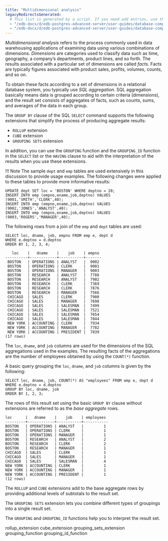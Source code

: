 ```yaml
---
title: "Multidimensional analysis"
legacyRedirectsGenerated:
  # This list is generated by a script. If you need add entries, use the `legacyRedirects` key.
  - "/edb-docs/d/edb-postgres-advanced-server/user-guides/database-compatibility-for-oracle-developers-guide/9.6/Database_Compatibility_for_Oracle_Developers_Guide_v9.6.1.023.html"
  - "/edb-docs/d/edb-postgres-advanced-server/user-guides/database-compatibility-for-oracle-developers-guide/9.5/Database_Compatibility_for_Oracle_Developers_Guide.1.023.html"
---
```


<div id="multidimensional_analysis" class="registered_link"></div>

*Multidimensional analysis* refers to the process commonly used in data warehousing applications of examining data using various combinations of dimensions. *Dimensions* are categories used to classify data such as time, geography, a company’s departments, product lines, and so forth. The results associated with a particular set of dimensions are called *facts*. Facts are typically figures associated with product sales, profits, volumes, counts, and so on.

To obtain these facts according to a set of dimensions in a relational database system, you typically use *SQL aggregation*. SQL aggregation basically means data is grouped according to certain criteria (dimensions), and the result set consists of aggregates of facts, such as counts, sums, and averages of the data in each group.

The `GROUP BY` clause of the SQL `SELECT` command supports the following extensions that simplify the process of producing aggregate results:

-   `ROLLUP` extension
-   `CUBE` extension
-   `GROUPING SETS` extension

In addition, you can use the `GROUPING` function and the `GROUPING_ID` function in the `SELECT` list or the `HAVING` clause to aid with the interpretation of the results when you use these extensions.

!!! Note
    The sample `dept` and `emp` tables are used extensively in this discussion to provide usage examples. The following changes were applied to these tables to provide more informative results:

```text
UPDATE dept SET loc = 'BOSTON' WHERE deptno = 20;
INSERT INTO emp (empno,ename,job,deptno) VALUES (9001,'SMITH','CLERK',40);
INSERT INTO emp (empno,ename,job,deptno) VALUES (9002,'JONES','ANALYST',40);
INSERT INTO emp (empno,ename,job,deptno) VALUES (9003,'ROGERS','MANAGER',40);
```

The following rows from a join of the `emp` and `dept` tables are used:

```text
SELECT loc, dname, job, empno FROM emp e, dept d
WHERE e.deptno = d.deptno
ORDER BY 1, 2, 3, 4;

   loc    |   dname    |    job    | empno
----------+------------+-----------+-------
 BOSTON   | OPERATIONS | ANALYST   |  9002
 BOSTON   | OPERATIONS | CLERK     |  9001
 BOSTON   | OPERATIONS | MANAGER   |  9003
 BOSTON   | RESEARCH   | ANALYST   |  7788
 BOSTON   | RESEARCH   | ANALYST   |  7902
 BOSTON   | RESEARCH   | CLERK     |  7369
 BOSTON   | RESEARCH   | CLERK     |  7876
 BOSTON   | RESEARCH   | MANAGER   |  7566
 CHICAGO  | SALES      | CLERK     |  7900
 CHICAGO  | SALES      | MANAGER   |  7698
 CHICAGO  | SALES      | SALESMAN  |  7499
 CHICAGO  | SALES      | SALESMAN  |  7521
 CHICAGO  | SALES      | SALESMAN  |  7654
 CHICAGO  | SALES      | SALESMAN  |  7844
 NEW YORK | ACCOUNTING | CLERK     |  7934
 NEW YORK | ACCOUNTING | MANAGER   |  7782
 NEW YORK | ACCOUNTING | PRESIDENT |  7839
(17 rows)
```

The `loc`, `dname`, and `job` columns are used for the dimensions of the SQL aggregations used in the examples. The resulting facts of the aggregations are the number of employees obtained by using the `COUNT(*)` function.

A basic query grouping the `loc`, `dname`, and `job` columns is given by the following:

```text
SELECT loc, dname, job, COUNT(*) AS "employees" FROM emp e, dept d
WHERE e.deptno = d.deptno
GROUP BY loc, dname, job
ORDER BY 1, 2, 3;
```

The rows of this result set using the basic `GROUP BY` clause without extensions are referred to as the *base aggregate* rows.

```text
loc      |   dname    |    job    | employees
---------+------------+-----------+-----------
BOSTON   | OPERATIONS | ANALYST   |         1
BOSTON   | OPERATIONS | CLERK     |         1
BOSTON   | OPERATIONS | MANAGER   |         1
BOSTON   | RESEARCH   | ANALYST   |         2
BOSTON   | RESEARCH   | CLERK     |         2
BOSTON   | RESEARCH   | MANAGER   |         1
CHICAGO  | SALES      | CLERK     |         1
CHICAGO  | SALES      | MANAGER   |         1
CHICAGO  | SALES      | SALESMAN  |         4
NEW YORK | ACCOUNTING | CLERK     |         1
NEW YORK | ACCOUNTING | MANAGER   |         1
NEW YORK | ACCOUNTING | PRESIDENT |         1
(12 rows)
```

The `ROLLUP` and `CUBE` extensions add to the base aggregate rows by providing additional levels of subtotals to the result set.

The `GROUPING SETS` extension lets you combine different types of groupings into a single result set.

The `GROUPING` and `GROUPING_ID` functions help you to interpret the result set.

<div class="toctree" maxdepth="3">

rollup_extension cube_extension grouping_sets_extension grouping_function grouping_id_function

</div>
